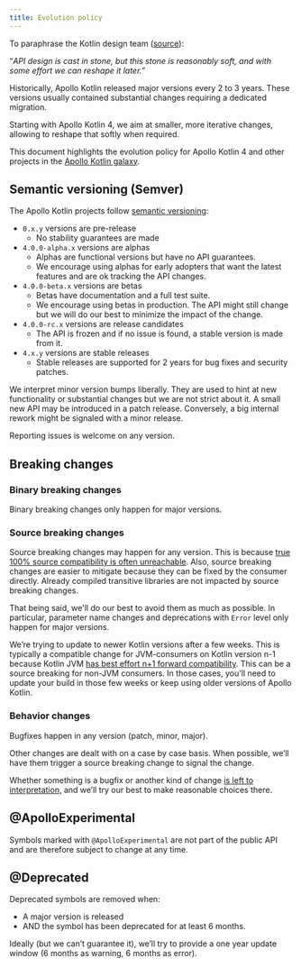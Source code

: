 ```yaml
---
title: Evolution policy
---
```



To paraphrase the Kotlin design team ([source](https://kotlinlang.org/docs/kotlin-evolution.html)):

“_API design is cast in stone, but this stone is reasonably soft, and with some effort we can reshape it later.”_

Historically, Apollo Kotlin released major versions every 2 to 3 years. These versions usually contained substantial changes requiring a dedicated migration.

Starting with Apollo Kotlin 4, we aim at smaller, more iterative changes, allowing to reshape that softly when required.

This document highlights the evolution policy for Apollo Kotlin 4 and other projects in the [Apollo Kotlin galaxy](../advanced/galaxy).


## Semantic versioning (Semver)

The Apollo Kotlin projects follow [semantic versioning](https://semver.org/):

* `0.x.y` versions are pre-release
    * No stability guarantees are made
* `4.0.0-alpha.x` versions are alphas
    * Alphas are functional versions but have no API guarantees.
    * We encourage using alphas for early adopters that want the latest features and are ok tracking the API changes.
* `4.0.0-beta.x` versions are betas
    * Betas have documentation and a full test suite.
    * We encourage using betas in production. The API might still change but we will do our best to minimize the impact of the change.
* `4.0.0-rc.x` versions are release candidates
    * The API is frozen and if no issue is found, a stable version is made from it.
* `4.x.y` versions are stable releases
    * Stable releases are supported for 2 years for bug fixes and security patches.

We interpret minor version bumps liberally. They are used to hint at new functionality or substantial changes but we are not strict about it. A small new API may be introduced in a patch release. Conversely, a big internal rework might be signaled with a minor release.

Reporting issues is welcome on any version.


## Breaking changes


### Binary breaking changes

Binary breaking changes only happen for major versions.


### Source breaking changes

Source breaking changes may happen for any version. This is because [true 100% source compatibility is often unreachable](https://wiki.eclipse.org/Evolving_Java-based_APIs_3#A_Word_about_Source_Code_Incompatibilities). Also, source breaking changes are easier to mitigate because they can be fixed by the consumer directly. Already compiled transitive libraries are not impacted by source breaking changes.

That being said, we'll do our best to avoid them as much as possible. In particular, parameter name changes and deprecations with `Error` level only happen for major versions.

We’re trying to update to newer Kotlin versions after a few weeks. This is typically a compatible change for JVM-consumers on Kotlin version n-1 because Kotlin JVM [has best effort n+1 forward compatibility](https://kotlinlang.org/docs/kotlin-evolution.html#evolving-the-binary-format). This can be a source breaking for non-JVM consumers. In those cases, you'll need to update your build in those few weeks or keep using older versions of Apollo Kotlin.


### Behavior changes

Bugfixes happen in any version (patch, minor, major).

Other changes are dealt with on a case by case basis. When possible, we’ll have them trigger a source breaking change to signal the change.

Whether something is a bugfix or another kind of change [is left to interpretation,](https://xkcd.com/1172/) and we’ll try our best to make reasonable choices there.


## @ApolloExperimental

Symbols marked with `@ApolloExperimental` are not part of the public API and are therefore subject to change at any time.


## @Deprecated

Deprecated symbols are removed when:



* A major version is released
* AND the symbol has been deprecated for at least 6 months.

Ideally (but we can’t guarantee it), we’ll try to provide a one year update window (6 months as warning, 6 months as error).
